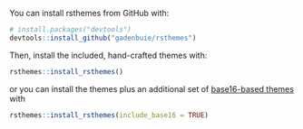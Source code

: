You can install rsthemes from GitHub with:

``` r
# install.packages("devtools")
devtools::install_github("gadenbuie/rsthemes")
```

Then, install the included, hand-crafted themes with:

``` r
rsthemes::install_rsthemes()
```

or you can install the themes plus an additional set of [base16-based themes](https://github.com/chriskempson/base16) with

``` r
rsthemes::install_rsthemes(include_base16 = TRUE)
```
